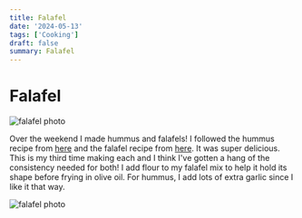 ```yaml
---
title: Falafel
date: '2024-05-13'
tags: ['Cooking']
draft: false
summary: Falafel
---
```


# Falafel

![falafel photo](/static/images/falafel-1.jpg)

Over the weekend I made hummus and falafels! I followed the hummus recipe from [here](https://www.inspiredtaste.net/15938/easy-and-smooth-hummus-recipe/) and the falafel recipe from [here](https://www.themediterraneandish.com/how-to-make-falafel/#tasty-recipes-10436-jump-target). It was super delicious. This is my third time making each and I think I've gotten a hang of the consistency needed for both! I add flour to my falafel mix to help it hold its shape before frying in olive oil. For hummus, I add lots of extra garlic since I like it that way.

![falafel photo](/static/images/falafel-0.jpg)
